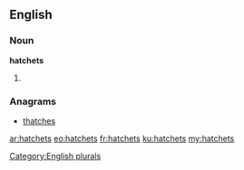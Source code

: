 ==English==

===Noun===
'''hatchets'''

# {{plural of|hatchet}}

===Anagrams===
* [[thatches#English|thatches]]

[[Category:English plurals]]

[[ar:hatchets]]
[[eo:hatchets]]
[[fr:hatchets]]
[[ku:hatchets]]
[[my:hatchets]]